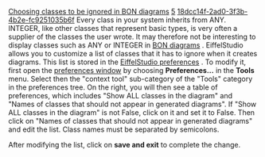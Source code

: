 [[Property:title|Choosing classes to be ignored in BON diagrams]]
[[Property:weight|5]]
[[Property:uuid|18dcc14f-2ad0-3f3b-4b2e-fc9251035b6f]]
Every class in your system inherits from <eiffel>ANY</eiffel>. <eiffel>INTEGER</eiffel>, like other classes that represent basic types, is very often a supplier of the classes the user wrote. It may therefore not be interesting to display classes such as <eiffel>ANY</eiffel> or <eiffel>INTEGER</eiffel> in [[Diagram tool: Introduction|BON diagrams]] . 
EiffelStudio allows you to customize a list of classes that it has to ignore when it creates diagrams. This list is stored in the [[EiffelStudio preferences]] . To modify it, first open the [[Preference window overview|preferences window]]  by choosing '''Preferences...''' in the '''Tools''' menu. Select then the "context tool" sub-category of the "Tools" category in the preferences tree. On the right, you will then see a table of preferences, which includes "Show ALL classes in the diagram" and "Names of classes that should not appear in generated diagrams". If "Show ALL classes in the diagram" is not False, click on it and set it to False. Then click on "Names of classes that should not appear in generated diagrams" and edit the list. Class names must be separated by semicolons. 

After modifying the list, click on '''save and exit''' to complete the change. 

{{seealso|<br/>
[[Preference window overview|Preference window description]]  <br/>
[[EiffelStudio preferences]]  }}





